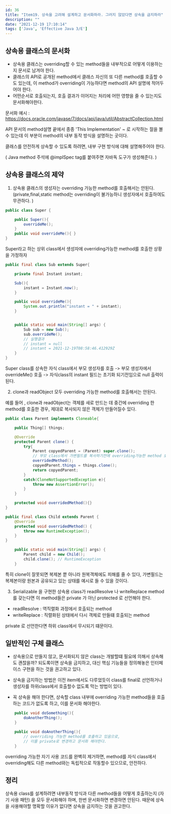 ```yaml
---
id: 36
title: "Item19. 상속을 고려해 설계하고 문서화하라. 그러지 않았다면 상속을 금지하라"
description: ""
date: "2021-12-19 17:10:14"
tags: ['Java', 'Effective Java 3/E']
---
```

## 상속용 클래스의 문서화 

- 상속용 클래스는 overriding할 수 있는 method들을 내부적으로 어떻게 이용하는 지 문서로 남겨야 한다. 
- 클래스의 API로 공개된 method에서 클래스 자신의 또 다른 method를 호출할 수도 있는데, 이 method가 overriding이 가능하다면 method의 API 설명에 적어두어야 한다. 
- 어떤순서로 호출되는지, 호출 결과가 이어지는 처리에 어떤 영향을 줄 수 있는지도 문서화해야한다. 


문서화 예시 : https://docs.oracle.com/javase/7/docs/api/java/util/AbstractCollection.html

API 문서의 method설명 끝에서 종종 'This Implementation' ~ 로 시작하는 절을 볼 수 있는데 이 부분이 method의 내부 동작 방식을 설명하는 곳이다. 

클래스를 안전하게 상속할 수 있도록 하려면, 내부 구현 방식에 대해 설명해주어야 한다. 

( Java method 주석에 @implSpec tag를 붙여주면 자바독 도구가 생성해준다. )



## 상속용 클래스의 제약 

1. 상속용 클래스의 생성자는 overriding 가능한 method를 호출해서는 안된다. 
   (private,final,static method는 overriding이 불가능하니 생성자에서 호출하여도 무관하다. )

```java
public class Super {

    public Super(){
        overrideMe();
    }
    public void overrideMe(){ }
}

```
Super라고 하는 상위 class에서 생성자에 overriding가능한 method를 호출한 상황을 가정하자 

```java
public final class Sub extends Super{

    private final Instant instant;

    Sub(){
        instant = Instant.now();
    }

    public void overrideMe(){
        System.out.println("instant = " + instant);
    }


    public static void main(String[] args) {
        Sub sub = new Sub();
        sub.overrideMe(); 
        // 실행결과 
        // instant = null
        // instant = 2021-12-19T08:58:46.412929Z
    }
}

```
Super class를 상속한 자식 class에서 부모 생성자를 호출 -> 부모 생성자에서 overrideMe() 호출 -> 자식class의 instant 필드는 초기화 되기전임으로 null 출력이 된다. 

2. clone과 readObject 모두 overriding 가능한 method를 호출해서는 안된다. 

예를 들어 , clone과 readObject는 객체를 새로 만드는 데 중간에 overriding 한 method를 호출한 경우, 제대로 복사되지 않은 객체가 만들어질수 있다. 

```java
public class Parent implements Cloneable{

    public Thing[] things;

    @Override
    protected Parent clone() {
        try{
            Parent copyedParent = (Parent) super.clone();
            // 부모 class에서 가변필드를 복사하기전에 overriding가능한 method 호출 
            overridedMethod();
            copyedParent.things = things.clone();
            return copyedParent;
        }
        catch(CloneNotSupportedException e){
            throw new AssertionError();
        }
    }

    protected void overridedMethod(){}
}
```

```java
public final class Child extends Parent {
    @Override
    protected void overridedMethod() {
        throw new RuntimeException();
    }
}
```

```java
    public static void main(String[] args) {
        Parent child = new Child();
        child.clone(); // RuntimeException 
    }
```

특히 clone이 잘못되면 복제본 뿐 아니라 원복객체에도 피해를 줄 수 있다, 가변필드는 복제본이랑 원본과 공유되고 있는 상태를 예시로 들 수 있을 것이다. 

3. Serializable 을 구현한 상속용 class가 readResolve 나 writeReplace method를 갖는다면 이 method들은 private 가 아닌 protected 로 선언해야 한다.
* readResolve : 역직렬화 과정에서 호출되는 method
* writeReplace : 직렬화된 상태에서 다시 객체로 만들떄 호출되는 method 

private 로 선언한다면 하위 class에서 무시되기 떄문이다. 

## 일반적인 구체 클래스

- 상속용으로 만들지 않고, 문서화되지 않은 class는 개발할떄 필요에 의해서 상속해도 괜찮을까?  되도록이면 상속을 금지하고, 대신 핵심 기능들을 정의해놓은 인터페이스 구현을 하는 것을 권고하고 있다.  

- 상속을 금지하는 방법은 이전 item에서도 다루었듯이 class를 final로 선언하거나 생성자를 하위class에서 호출할수 없도록 막는 방법이 있다. 


- 꼭 상속을 해야 한다면, 상속할 class 내부에 overriding 가능한 method들을 호출하는 코드가 없도록 하고, 이를 문서화 해야한다. 


```java
    public void doSomething(){
        doAnotherThing();
    }

    public void doAnotherThing(){
        // overriding 가능한 method를 호출하고 있음으로, 
        // 이를 private로 변경하고 문서화 해야한다. 
    }
```

overriding 가능한 자기 사용 코드를 완벽히 제거하면, method를 자식 class에서 overriding해도 다른 method와는 독립적으로 작동할수 있으므로, 안전하다. 


## 정리 

상속용 class를 설계하려면 내부동작 방식과 다른 method들을 어떻게 호출하는지 (자기 사용 패턴) 을 모두 문서화해야 하며, 한번 문서화하면 변경하면 안된다. 때문에 상속을 사용해야할 명확할 이유가 없다면 상속을 금지하는 것을 권고한다.
